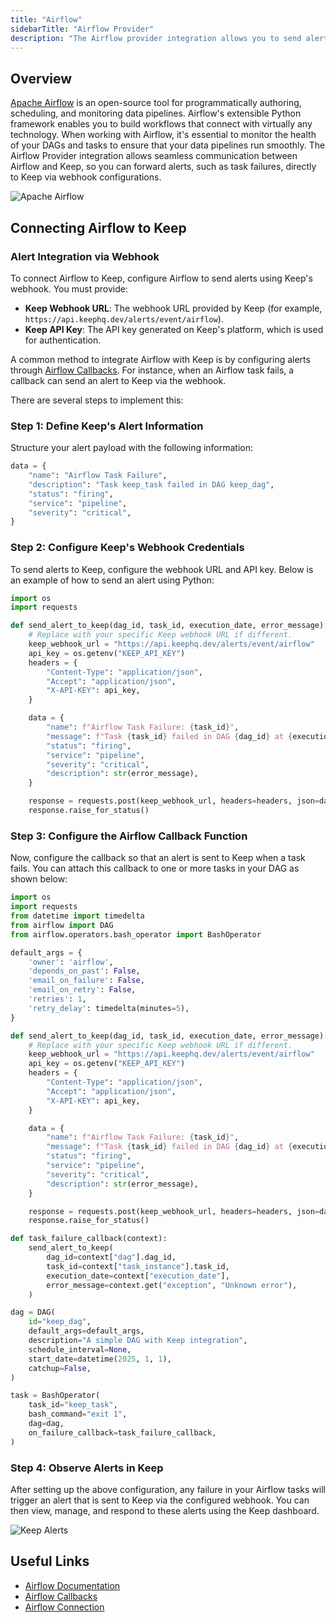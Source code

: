 ```yaml
---
title: "Airflow"
sidebarTitle: "Airflow Provider"
description: "The Airflow provider integration allows you to send alerts (e.g. DAG failures) from Airflow to Keep via webhooks."
---
```


## Overview

[Apache Airflow](https://airflow.apache.org/docs/apache-airflow/stable/index.html) is an open-source tool for programmatically authoring, scheduling, and monitoring data pipelines. Airflow's extensible Python framework enables you to build workflows that connect with virtually any technology. When working with Airflow, it's essential to monitor the health of your DAGs and tasks to ensure that your data pipelines run smoothly. The Airflow Provider integration allows seamless communication between Airflow and Keep, so you can forward alerts, such as task failures, directly to Keep via webhook configurations.

![Apache Airflow](/images/airflow_1.png)

## Connecting Airflow to Keep

### Alert Integration via Webhook

To connect Airflow to Keep, configure Airflow to send alerts using Keep's webhook. You must provide:

- **Keep Webhook URL**: The webhook URL provided by Keep (for example, `https://api.keephq.dev/alerts/event/airflow`).
- **Keep API Key**: The API key generated on Keep's platform, which is used for authentication.

A common method to integrate Airflow with Keep is by configuring alerts through [Airflow Callbacks](https://airflow.apache.org/docs/apache-airflow/stable/administration-and-deployment/logging-monitoring/callbacks.html). For instance, when an Airflow task fails, a callback can send an alert to Keep via the webhook.

There are several steps to implement this:

### Step 1: Define Keep's Alert Information

Structure your alert payload with the following information:

```python
data = {
    "name": "Airflow Task Failure",
    "description": "Task keep_task failed in DAG keep_dag",
    "status": "firing",
    "service": "pipeline",
    "severity": "critical",
}
```

### Step 2: Configure Keep's Webhook Credentials

To send alerts to Keep, configure the webhook URL and API key. Below is an example of how to send an alert using Python:

```python
import os
import requests

def send_alert_to_keep(dag_id, task_id, execution_date, error_message):
    # Replace with your specific Keep webhook URL if different.
    keep_webhook_url = "https://api.keephq.dev/alerts/event/airflow"
    api_key = os.getenv("KEEP_API_KEY")
    headers = {
        "Content-Type": "application/json",
        "Accept": "application/json",
        "X-API-KEY": api_key,
    }

    data = {
        "name": f"Airflow Task Failure: {task_id}",
        "message": f"Task {task_id} failed in DAG {dag_id} at {execution_date}",
        "status": "firing",
        "service": "pipeline",
        "severity": "critical",
        "description": str(error_message),
    }

    response = requests.post(keep_webhook_url, headers=headers, json=data)
    response.raise_for_status()
```

### Step 3: Configure the Airflow Callback Function

Now, configure the callback so that an alert is sent to Keep when a task fails. You can attach this callback to one or more tasks in your DAG as shown below:

```python
import os
import requests
from datetime import timedelta
from airflow import DAG
from airflow.operators.bash_operator import BashOperator

default_args = {
    'owner': 'airflow',
    'depends_on_past': False,
    'email_on_failure': False,
    'email_on_retry': False,
    'retries': 1,
    'retry_delay': timedelta(minutes=5),
}

def send_alert_to_keep(dag_id, task_id, execution_date, error_message):
    # Replace with your specific Keep webhook URL if different.
    keep_webhook_url = "https://api.keephq.dev/alerts/event/airflow"
    api_key = os.getenv("KEEP_API_KEY")
    headers = {
        "Content-Type": "application/json",
        "Accept": "application/json",
        "X-API-KEY": api_key,
    }

    data = {
        "name": f"Airflow Task Failure: {task_id}",
        "message": f"Task {task_id} failed in DAG {dag_id} at {execution_date}",
        "status": "firing",
        "service": "pipeline",
        "severity": "critical",
        "description": str(error_message),
    }

    response = requests.post(keep_webhook_url, headers=headers, json=data)
    response.raise_for_status()

def task_failure_callback(context):
    send_alert_to_keep(
        dag_id=context["dag"].dag_id,
        task_id=context["task_instance"].task_id,
        execution_date=context["execution_date"],
        error_message=context.get("exception", "Unknown error"),
    )

dag = DAG(
    id="keep_dag",
    default_args=default_args,
    description="A simple DAG with Keep integration",
    schedule_interval=None,
    start_date=datetime(2025, 1, 1),
    catchup=False,
)

task = BashOperator(
    task_id="keep_task",
    bash_command="exit 1",
    dag=dag,
    on_failure_callback=task_failure_callback,
)
```

### Step 4: Observe Alerts in Keep

After setting up the above configuration, any failure in your Airflow tasks will trigger an alert that is sent to Keep via the configured webhook. You can then view, manage, and respond to these alerts using the Keep dashboard.

![Keep Alerts](/images/airflow_2.png)

## Useful Links

- [Airflow Documentation](https://airflow.apache.org/docs/apache-airflow/stable/index.html)
- [Airflow Callbacks](https://airflow.apache.org/docs/apache-airflow/stable/administration-and-deployment/logging-monitoring/callbacks.html)
- [Airflow Connection](https://airflow.apache.org/docs/apache-airflow/stable/howto/connection.html)
